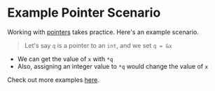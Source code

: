 # Example Pointer Scenario

Working with [pointers](/what-are-pointers) takes
practice. Here's an 
example scenario.

> Let's say `q` is a pointer to an `int`,
> and we set `q = &x`
* We can get the value of `x` with `*q`
* Also, assigning an integer value to `*q` would change
the value of `x`

Check out more examples [here](/working-with-pointers).